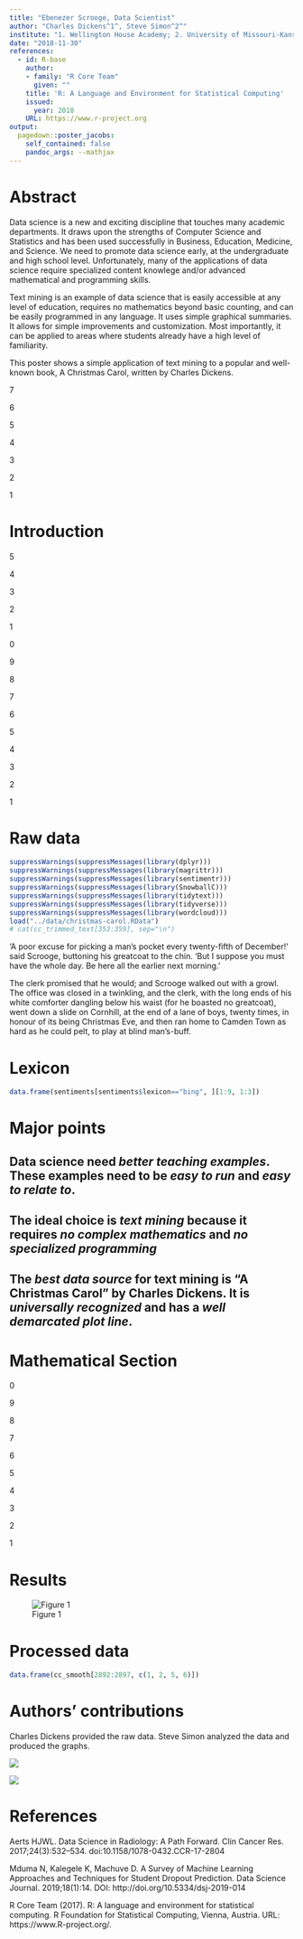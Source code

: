 ```yaml
---
title: "Ebenezer Scrooge, Data Scientist"
author: "Charles Dickens^1^, Steve Simon^2^"
institute: "1. Wellington House Academy; 2. University of Missouri-Kansas City"
date: "2018-11-30"
references:
  - id: R-base
    author:
    - family: "R Core Team"
      given: ""
    title: 'R: A Language and Environment for Statistical Computing'
    issued:
      year: 2018
    URL: https://www.r-project.org
output:
  pagedown::poster_jacobs:
    self_contained: false
    pandoc_args: --mathjax
---
```


Abstract 
================================================================================

Data science is a new and exciting discipline that touches many academic departments. It draws upon the strengths of Computer Science and Statistics and has been used successfully in Business, Education, Medicine, and Science. We need to promote data science early, at the undergraduate and high school level. Unfortunately, many of the applications of data science require specialized content knowlege and/or advanced mathematical and programming skills.

Text mining is an example of data science that is easily accessible at any level of education, requires no mathematics beyond basic counting, and can be easily programmed in any language. It uses simple graphical summaries. It allows for simple improvements and customization. Most importantly, it can be applied to areas where students already have a high level of familiarity.

This poster shows a simple application of text mining to a popular and well-known book, A Christmas Carol, written by Charles Dickens.

7

6

5

4

3

2

1


Introduction
================================================================================

5

4

3

2

1

0

9

8

7

6

5

4

3

2

1


Raw data
================================================================================

```r
suppressWarnings(suppressMessages(library(dplyr)))
suppressWarnings(suppressMessages(library(magrittr)))
suppressWarnings(suppressMessages(library(sentimentr)))
suppressWarnings(suppressMessages(library(SnowballC)))
suppressWarnings(suppressMessages(library(tidytext)))
suppressWarnings(suppressMessages(library(tidyverse)))
suppressWarnings(suppressMessages(library(wordcloud)))
load("../data/christmas-carol.RData")
# cat(cc_trimmed_text[353:359], sep="\n")
```

'A poor excuse for picking a man's pocket every twenty-fifth of
December!' said Scrooge, buttoning his greatcoat to the chin. 'But I
suppose you must have the whole day. Be here all the earlier next
morning.'

The clerk promised that he would; and Scrooge walked out with a growl.
The office was closed in a twinkling, and the clerk, with the long ends
of his white comforter dangling below his waist (for he boasted no
greatcoat), went down a slide on Cornhill, at the end of a lane of boys,
twenty times, in honour of its being Christmas Eve, and then ran home to
Camden Town as hard as he could pelt, to play at blind man's-buff.


Lexicon
================================================================================

```r
data.frame(sentiments[sentiments$lexicon=="bing", ][1:9, 1:3])
```

Major points {.block}
================================================================================

## Data science need *better teaching examples*. These examples need to be *easy to run* and *easy to relate to*.

## The ideal choice is *text mining* because it requires *no complex mathematics* and *no specialized programming*

## The *best data source* for text mining is "A Christmas Carol" by Charles Dickens. It is *universally recognized* and has a *well demarcated plot line*.

Mathematical Section
================================================================================

0

9

8

7

6

5

4

3

2

1

Results
================================================================================

::: {.figure-example}
![Figure 1](../data/cc_sentiment.png)
:::



Processed data
================================================================================

```r
data.frame(cc_smooth[2892:2897, c(1, 2, 5, 6)])
```

Authors' contributions
================================================================================

Charles Dickens provided the raw data. Steve Simon analyzed the data and produced the graphs.

::: {.logo-example}
![](../images/Dickens_Gurney_head_resized.png)

![](../images/SteveSimonPic_resized.png)

:::


References
================================================================================

<div id="refs">

Aerts HJWL. Data Science in Radiology: A Path Forward. Clin Cancer Res. 2017;24(3):532–534. doi:10.1158/1078-0432.CCR-17-2804

Mduma N, Kalegele K, Machuve D. A Survey of Machine Learning Approaches and Techniques for Student Dropout Prediction. Data Science Journal. 2019;18(1):14. DOI: http://doi.org/10.5334/dsj-2019-014

R Core Team (2017). R: A language and environment for statistical computing. R Foundation for Statistical Computing, Vienna, Austria. URL:  https://www.R-project.org/.

</div>




